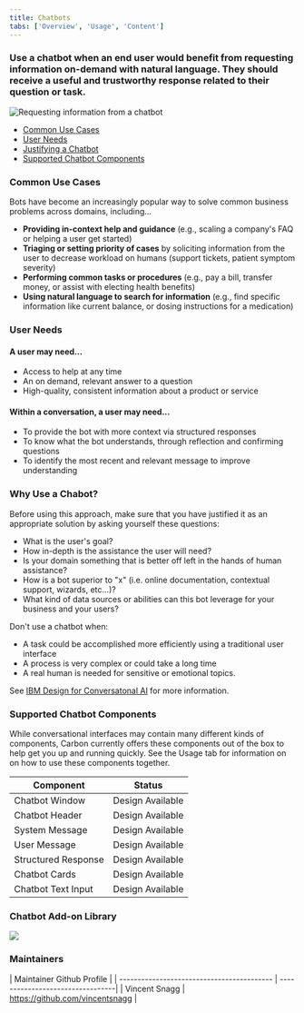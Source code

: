 ```yaml
---
title: Chatbots
tabs: ['Overview', 'Usage', 'Content']
---
```


### Use a chatbot when an end user would benefit from requesting information on-demand with natural language. They should receive a useful and trustworthy response related to their question or task. 

<ImageComponent cols="8" caption="Shown in Gray 10 Theme">

![Requesting information from a chatbot](images/chatbot-0.png) 

</ImageComponent>

<AnchorLinks>

- [Common Use Cases](#common-use-cases)
- [User Needs](#user-needs)
- [Justifying a Chatbot](#justifying-using-a-chatbot)
- [Supported Chatbot Components](#supported-chatbot-components)

</AnchorLinks>

### Common Use Cases

Bots have become an increasingly popular way to solve common business problems across domains, including...

- **Providing in-context help and guidance** (e.g., scaling a company's FAQ or helping a user get started)
- **Triaging or setting priority of cases** by soliciting information from the user to decrease workload on humans (support tickets, patient symptom severity)
- **Performing common tasks or procedures** (e.g., pay a bill, transfer money, or assist with electing health benefits)
- **Using natural language to search for information** (e.g., find specific information like current balance, or dosing instructions for a medication)

### User Needs

#### A user may need...

- Access to help at any time
- An on demand, relevant answer to a question
- High-quality, consistent information about a product or service

#### Within a conversation, a user may need...

- To provide the bot with more context via structured responses
- To know what the bot understands, through reflection and confirming questions
- To identify the most recent and relevant message to improve understanding

### Why Use a Chabot?

Before using this approach, make sure that you have justified it as an appropriate solution by asking yourself these questions:

- What is the user's goal?
- How in-depth is the assistance the user will need?
- Is your domain something that is better off left in the hands of human assistance? 
- How is a bot superior to "x" (i.e. online documentation, contextual support, wizards, etc...)? 
- What kind of data sources or abilities can this bot leverage for your business and your users?

Don't use a chatbot when:
- A task could be accomplished more efficiently using a traditional user interface
- A process is very complex or could take a long time
- A real human is needed for sensitive or emotional topics.

See [IBM Design for Conversatonal AI](https://www.ibm.com/design/ai/conversation) for more information.

### Supported Chatbot Components

While conversational interfaces may contain many different kinds of components, Carbon currently offers these components out of the box to help get you up and running quickly. See the Usage tab for information on on how to use these components together.

| Component                                  | Status                 | 
| ------------------------------------------ | -----------------------|
| Chatbot Window                             | Design Available       |
| Chatbot Header                             | Design Available       |
| System Message                             | Design Available       |
| User Message                               | Design Available       |
| Structured Response                        | Design Available       |
| Chatbot Cards                              | Design Available       |
| Chatbot Text Input                         | Design Available       |

### Chatbot Add-on Library


<Row className="tile--resource--no-margin tile--group">
<Column offsetLg="4" colLg="4" colMd="4" noGutterSm>
  <ClickableTile
    title="Chatbot Add-on Library"
    href="sketch://#[@TODO - UPDATE]"
    type="resource">

![](/images/sketch-icon.png)

  </ClickableTile>
</Column>
</Row>

### Maintainers

| Maintainer                                   Github Profile                   | 
| ------------------------------------------ | ---------------------------------|
| Vincent Snagg                              | https://github.com/vincentsnagg  |





